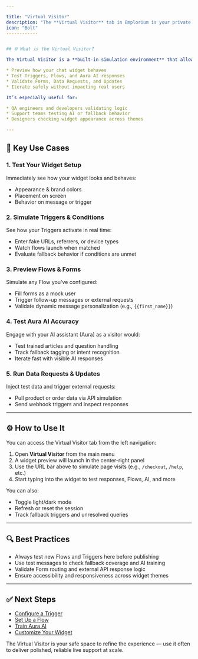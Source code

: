 ```yaml
---

title: "Virtual Visitor"
description: "The **Virtual Visitor** tab in Emplorium is your private sandbox to simulate, test, and optimize the full live chat experience — exactly as a visitor would experience it, but without needing a live deployment or public traffic."
icon: "Bolt"
------------


## 🌐 What is the Virtual Visitor?

The Virtual Visitor is a **built-in simulation environment** that allows you to:

* Preview how your chat widget behaves
* Test Triggers, Flows, and Aura AI responses
* Validate Forms, Data Requests, and Updates
* Iterate safely without impacting real users

It’s especially useful for:

* QA engineers and developers validating logic
* Support teams testing AI or fallback behavior
* Designers checking widget appearance across themes

---
```


## 🧪 Key Use Cases

### 1. **Test Your Widget Setup**

Immediately see how your widget looks and behaves:

* Appearance & brand colors
* Placement on screen
* Behavior on message or trigger

### 2. **Simulate Triggers & Conditions**

See how your Triggers activate in real time:

* Enter fake URLs, referrers, or device types
* Watch flows launch when matched
* Evaluate fallback behavior if conditions are unmet

### 3. **Preview Flows & Forms**

Simulate any Flow you’ve configured:

* Fill forms as a mock user
* Trigger follow-up messages or external requests
* Validate dynamic message personalization (e.g., `{{first_name}}`)

### 4. **Test Aura AI Accuracy**

Engage with your AI assistant (Aura) as a visitor would:

* Test trained articles and question handling
* Track fallback tagging or intent recognition
* Iterate fast with visible AI responses

### 5. **Run Data Requests & Updates**

Inject test data and trigger external requests:

* Pull product or order data via API simulation
* Send webhook triggers and inspect responses

---

## ⚙️ How to Use It

You can access the Virtual Visitor tab from the left navigation:

1. Open **Virtual Visitor** from the main menu
2. A widget preview will launch in the center-right panel
3. Use the URL bar above to simulate page visits (e.g., `/checkout`, `/help`, etc.)
4. Start typing into the widget to test responses, Flows, AI, and more

You can also:

* Toggle light/dark mode
* Refresh or reset the session
* Track fallback triggers and unresolved queries

---

## 🔍 Best Practices

* Always test new Flows and Triggers here before publishing
* Use test messages to check fallback coverage and AI training
* Validate Form routing and external API response logic
* Ensure accessibility and responsiveness across widget themes

---

## ✅ Next Steps

* [Configure a Trigger](/features/triggers)
* [Set Up a Flow](/features/flows)
* [Train Aura AI](/features/aura-ai)
* [Customize Your Widget](/features/chat-widget)

The Virtual Visitor is your safe space to refine the experience — use it often to deliver polished, reliable live support at scale.
